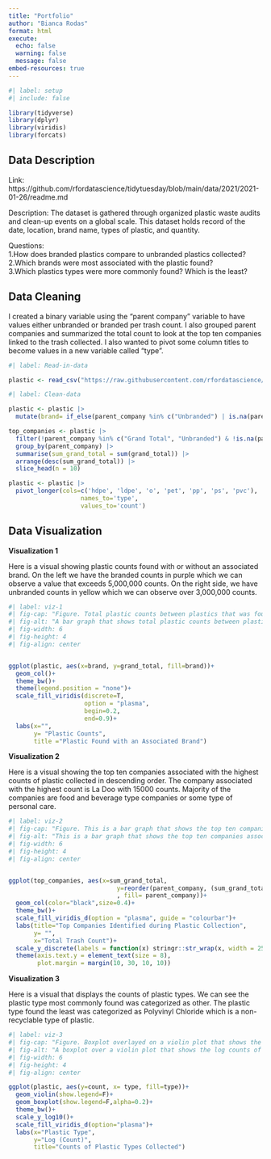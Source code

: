 ```yaml
---
title: "Portfolio"
author: "Bianca Rodas"
format: html
execute: 
  echo: false
  warning: false
  message: false
embed-resources: true
---
```



```r
#| label: setup
#| include: false

library(tidyverse)
library(dplyr)
library(viridis)
library(forcats)
```


## Data Description

Link: https://github.com/rfordatascience/tidytuesday/blob/main/data/2021/2021-01-26/readme.md

Description: The dataset is gathered through organized plastic waste audits and clean-up events on a global scale. This dataset holds record of the date, location, brand name, types of plastic, and quantity.

Questions:  
1.How does branded plastics compare to unbranded plastics collected?  
2.Which brands were most associated with the plastic found?  
3.Which plastics types were more commonly found? Which is the least?  

## Data Cleaning
I created a binary variable using the "parent company" variable to have values either unbranded or branded per trash count. I also grouped parent companies and summarized the total count to look at the top ten companies linked to the trash collected. I also wanted to pivot some column titles to become values in a new variable called "type". 


```r
#| label: Read-in-data

plastic <- read_csv("https://raw.githubusercontent.com/rfordatascience/tidytuesday/main/data/2021/2021-01-26/plastics.csv", na = c("NA", "n/a", "unknown", "null", "NULL"))

```


```r
#| label: Clean-data

plastic <- plastic |> 
  mutate(brand= if_else(parent_company %in% c("Unbranded") | is.na(parent_company), "Unbranded", "Branded"))

top_companies <- plastic |> 
  filter(!parent_company %in% c("Grand Total", "Unbranded") & !is.na(parent_company)) |> 
  group_by(parent_company) |> 
  summarise(sum_grand_total = sum(grand_total)) |> 
  arrange(desc(sum_grand_total)) |> 
  slice_head(n = 10)

plastic <- plastic |>  
  pivot_longer(cols=c('hdpe', 'ldpe', 'o', 'pet', 'pp', 'ps', 'pvc'),
                    names_to='type',
                    values_to='count')
```


## Data Visualization

**Visualization 1**

Here is a visual showing plastic counts found with or without an associated brand. On the left we have the branded counts in purple which we can observe a value that exceeds 5,000,000 counts. On the right side, we have unbranded counts in yellow which we can observe over 3,000,000 counts.  

```r
#| label: viz-1
#| fig-cap: "Figure. Total plastic counts between plastics that was found branded (Purple bar) or unbranded (Yellow bar)."
#| fig-alt: "A bar graph that shows total plastic counts between plastics that was found branded (Purple bar) or unbranded (Yellow bar). The branded bar had higher plastic count with numbers slightly above 5,000,000 and the unbranded bar is above 3,000,000 counts. "
#| fig-width: 6
#| fig-height: 4
#| fig-align: center


ggplot(plastic, aes(x=brand, y=grand_total, fill=brand))+
  geom_col()+
  theme_bw()+
  theme(legend.position = "none")+
  scale_fill_viridis(discrete=T,
                     option = "plasma",
                     begin=0.2, 
                     end=0.9)+
  labs(x="",
       y= "Plastic Counts",
       title ="Plastic Found with an Associated Brand")
```



**Visualization 2**

Here is a visual showing the top ten companies associated with the highest counts of plastic collected in descending order. The company associated with the highest count is La Doo with 15000 counts. Majority of the companies are food and beverage type companies or some type of personal care. 

```r
#| label: viz-2
#| fig-cap: "Figure. This is a bar graph that shows the top ten companies associated with the plastic collected in the survey."
#| fig-alt: "This is a bar graph that shows the top ten companies associated with the plastic collected in the survey in descending order. In order from La Doo, Universal Robina Corperation, Colgate Palmotive, Barna, Assorted, Pure Water, Nestle, Mayora Indah, Tami Nadu Co-operative Milk Producers' Federation LTD, and Procter & Gamble."
#| fig-width: 6
#| fig-height: 4
#| fig-align: center


ggplot(top_companies, aes(x=sum_grand_total, 
                              y=reorder(parent_company, (sum_grand_total))
                              , fill= parent_company))+
  geom_col(color="black",size=0.4)+
  theme_bw()+
  scale_fill_viridis_d(option = "plasma", guide = "colourbar")+
  labs(title="Top Companies Identified during Plastic Collection",
       y= "",
       x="Total Trash Count")+
  scale_y_discrete(labels = function(x) stringr::str_wrap(x, width = 25))+
  theme(axis.text.y = element_text(size = 8), 
        plot.margin = margin(10, 30, 10, 10))
```

**Visualization 3**

Here is a visual that displays the counts of plastic types. We can see the plastic type most commonly found was categorized as other. The plastic type found the least was categorized as Polyvinyl Chloride which is a non-recyclable type of plastic. 

```r
#| label: viz-3
#| fig-cap: "Figure. Boxplot overlayed on a violin plot that shows the log counts of plastic types collected"
#| fig-alt: "A boxplot over a violin plot that shows the log counts of plastic types. We can see the plastic type most commonly found was categorized as other. The plastic type found the least was categorized as Polyvinyl Chloride."
#| fig-width: 6
#| fig-height: 4
#| fig-align: center

ggplot(plastic, aes(y=count, x= type, fill=type))+
  geom_violin(show.legend=F)+
  geom_boxplot(show.legend=F,alpha=0.2)+
  theme_bw()+
  scale_y_log10()+
  scale_fill_viridis_d(option="plasma")+
  labs(x="Plastic Type",
       y="Log (Count)",
       title="Counts of Plastic Types Collected")
```



